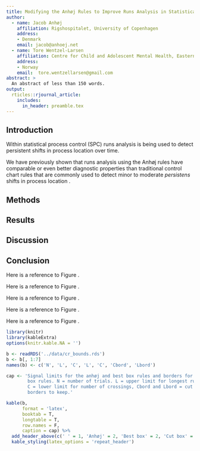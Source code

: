 ```yaml
---
title: Modifying the Anhøj Rules to Improve Runs Analysis in Statistical Process Control
author:
  - name: Jacob Anhøj
    affiliation: Rigshospitalet, University of Copenhagen
    address:
    - Denmark
    email: jacob@anhoej.net
  - name: Tore Wentzel-Larsen
    affiliation: Centre for Child and Adolescent Mental Health, Eastern and Southern Norway & Centre for Violence and Traumatic Stress Studies, Oslo, Norway
    address:
    - Norway
    email:  tore.wentzellarsen@gmail.com
abstract: >
  An abstract of less than 150 words.
output:
  rticles::rjournal_article:
    includes:
      in_header: preamble.tex
---
```


## Introduction

Within statistical process control (SPC) runs analysis is being used to detect persistent shifts in process location over time. 

We have previously shown that runs analysis using the Anhøj rules have comparable or even better diagnostic properties than traditional control chart rules that are commonly used to detect minor to moderate *persistens* shifts in process location \citep{anhoej2018}.

## Methods

## Results

## Discussion

## Conclusion

Here is a reference to Figure \ref{figure:box11}.

\begin{figure}[htbp]
  \centering
  \includegraphics[width=\textwidth]{fig_box11.pdf}
  \caption{Borders of the anhøj, best box, and cut box rules.  
           The numbers in the cells are times representation of of the joint
           probabilities of longest run and number of crossings.}
  \label{figure:box11}
\end{figure}

Here is a reference to Figure \ref{figure:spec}.

\begin{figure}[htbp]
  \centering
  \includegraphics[width=\textwidth]{fig_spec.pdf}
  \caption{Specificity of the anhøj, best box, and cut box rules.}
  \label{figure:spec}
\end{figure}

Here is a reference to Figure \ref{figure:pwr}.

\begin{figure}[htbp]
  \centering
  \includegraphics[width=\textwidth]{fig_pwr.pdf}
  \caption{Power function.}
  \label{figure:pwr}
\end{figure}

Here is a reference to Figure \ref{figure:lrpos}.

\begin{figure}[htbp]
  \centering
  \includegraphics[width=\textwidth]{fig_lrpos.pdf}
  \caption{Positive likelihood ratio.}
  \label{figure:lrpos}
\end{figure}

Here is a reference to Figure \ref{figure:lrneg}.

\begin{figure}[htbp]
  \centering
  \includegraphics[width=\textwidth]{fig_lrneg.pdf}
  \caption{Negative likelihood ratio.}
  \label{figure:lrneg}
\end{figure}

```r
library(knitr)
library(kableExtra)
options(knitr.kable.NA = '')

b <- readRDS('../data/cr_bounds.rds')
b <- b[, 1:7]
names(b) <- c('N', 'L', 'C', 'L', 'C', 'Cbord', 'Lbord')

cap <- 'Signal limits for the anhøj and best box rules and borders for the cut
        box rules. N = number of trials. L = upper limit for longest run, 
        C = lower limit for number of crossings, Cbord and Lbord = cut box 
        borders to keep.'

kable(b, 
      format = 'latex',
      booktab = T, 
      longtable = T, 
      row.names = F, 
      caption = cap) %>% 
  add_header_above(c(' ' = 1, 'Anhøj' = 2, 'Best box' = 2, 'Cut box' = 2)) %>% 
  kable_styling(latex_options = 'repeat_header')
```


\bibliography{RJreferences}

